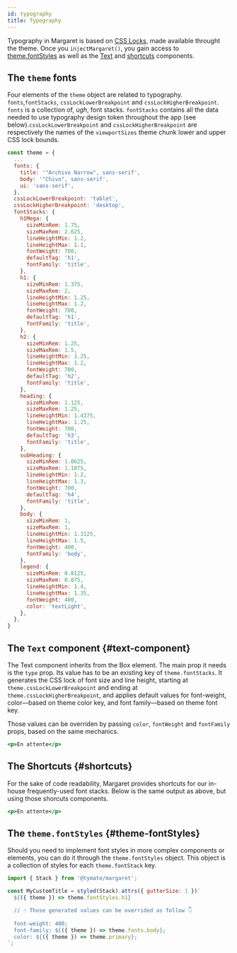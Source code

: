 ```yaml
---
id: typography
title: Typography
---
```


Typography in Margaret is based on [CSS Locks](https://blog.typekit.com/2016/08/17/flexible-typography-with-css-locks/), made available throught the theme. Once you `injectMargaret()`, you gain access to [theme.fontStyles](#theme-fontStyles) as well as the [Text](#text-component) and [shortcuts](#shortcuts) components.

## The `theme` fonts

Four elements of the `theme` object are related to typography. `fonts`,`fontStacks`, `cssLockLowerBreakpoint` and `cssLockHigherBreakpoint`. `fonts` is a collection of, _ugh_, font stacks. `fontStacks` contains all the data needed to use typography design token throughout the app (see below).`cssLockLowerBreakpoint` and `cssLockHigherBreakpoint` are respectively the names of the `viewportSizes` theme chunk lower and upper CSS lock bounds.

```js title="theme.js"
const theme = {
  ...
  fonts: {
    title: '"Archivo Narrow", sans-serif',
    body: '"Chivo", sans-serif',
    ui: 'sans-serif',
  },
  cssLockLowerBreakpoint: 'tablet',
  cssLockHigherBreakpoint: 'desktop',
  fontStacks: {
    h1Mega: {
      sizeMinRem: 1.75,
      sizeMaxRem: 2.625,
      lineHeightMin: 1.2,
      lineHeightMax: 1.1,
      fontWeight: 700,
      defaultTag: 'h1',
      fontFamily: 'title',
    },
    h1: {
      sizeMinRem: 1.375,
      sizeMaxRem: 2,
      lineHeightMin: 1.25,
      lineHeightMax: 1.2,
      fontWeight: 700,
      defaultTag: 'h1',
      fontFamily: 'title',
    },
    h2: {
      sizeMinRem: 1.25,
      sizeMaxRem: 1.5,
      lineHeightMin: 1.25,
      lineHeightMax: 1.2,
      fontWeight: 700,
      defaultTag: 'h2',
      fontFamily: 'title',
    },
    heading: {
      sizeMinRem: 1.125,
      sizeMaxRem: 1.25,
      lineHeightMin: 1.4375,
      lineHeightMax: 1.25,
      fontWeight: 700,
      defaultTag: 'h3',
      fontFamily: 'title',
    },
    subHeading: {
      sizeMinRem: 1.0625,
      sizeMaxRem: 1.1875,
      lineHeightMin: 1.2,
      lineHeightMax: 1.3,
      fontWeight: 700,
      defaultTag: 'h4',
      fontFamily: 'title',
    },
    body: {
      sizeMinRem: 1,
      sizeMaxRem: 1,
      lineHeightMin: 1.3125,
      lineHeightMax: 1.5,
      fontWeight: 400,
      fontFamily: 'body',
    },
    legend: {
      sizeMinRem: 0.8125,
      sizeMaxRem: 0.875,
      lineHeightMin: 1.4,
      lineHeightMax: 1.35,
      fontWeight: 400,
      color: 'textLight',
    },
  },
}
```

## The `Text` component {#text-component}

The Text component inherits from the Box element. The main prop it needs is the `type` prop. Its value has to be an existing key of `theme.fontStacks`. It generates the CSS lock of font size and line height, starting at `theme.cssLockLowerBreakpoint` and ending at `theme.cssLockHigherBreakpoint`, and applies default values for font-weight, color—based on theme color key, and font family—based on theme font key.

Those values can be overriden by passing `color`, `fontWeight` and `fontFamily` props, based on the same mechanics.

```jsx live
<p>En attente</p>
```

## The Shortcuts {#shortcuts}

For the sake of code readability, Margaret provides shortcuts for our in-house frequently-used font stacks. Below is the same output as above, but using those shorcuts components.

```jsx live
<p>En attente</p>
```

## The `theme.fontStyles` {#theme-fontStyles}

Should you need to implement font styles in more complex components or elements, you can do it through the `theme.fontStyles` object. This object is a collection of styles for each `theme.fontStack` key.

```jsx
import { Stack } from '@tymate/margaret';

const MyCustomTitle = styled(Stack).attrs({ gutterSize: 1 })`
  ${({ theme }) => theme.fontStyles.h1}

  // ☝ Those generated values can be overrided as follow 👇
  
  font-weight: 400;
  font-family: ${({ theme }) => theme.fonts.body};
  color: ${({ theme }) => theme.primary};
`;
```
